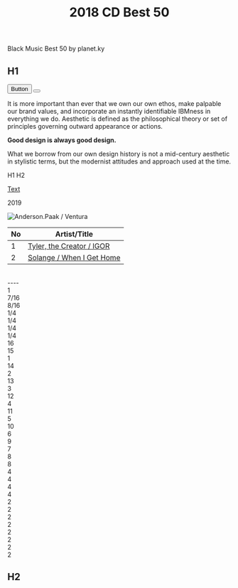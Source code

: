 ﻿---
title: 2018 CD Best 50
tabs: ['2019', '2018', '2017', '2016']
description: 2018 Black Music Best 50 by planet.ky
---






<PageDescription> 

Black Music Best 50 by planet.ky

</PageDescription>

<h2>H1</h2>
<Button renderIcon={Add16}>Button</Button>
    <button>
      <Airplane aria-label="Add" />
    </button>

<SliderJS value="4" />

<Airplane />
<Add24 />

<Slider1 />

<Row>
<Column colMd={5} colLg={8}>

It is more important than ever that we own our own ethos, make palpable our brand values, and incorporate an instantly identifiable IBMness in everything we do.
Aesthetic is defined as the philosophical theory or set of principles governing outward appearance or actions.

</Column>
<Column colMd={2} colLg={3} offsetMd={1} offsetLg={1}>
<Aside aria-label="Example aside">

**Good design is always good design.**

What we borrow from our own design history is not a mid-century aesthetic in stylistic terms, but the modernist attitudes and approach used at the time.

</Aside>
<AnchorLinks small>
  <AnchorLink>H1</AnchorLink>
  <AnchorLink>H2</AnchorLink>
</AnchorLinks>
</Column>
</Row>

[Text](/2019)

<Link to="/best50/2019/">2019</Link>

![Anderson.Paak / Ventura](./planetkylogo.gif) 
 
<Title>2018 Black Music Best 50</Title>

| No | Artist/Title                                                                       | 
| -- | ---------------------------------------------------------------------------------- | 
| 1  | [Tyler, the Creator / IGOR](http://planetky.com/tyler4.htm)                        |  
| 2  | [Solange / When I Get Home](http://planetky.com/solange4.htm)                      | 


<div className="some-container">
  <Slider hideTextInput
  ariaLabelInput="Label for slider value"
  id="slider"
  labelText="Soul  ---   hip-hop"
  max={metadata.maxValue}
  min={1}
  step={1}
  stepMuliplier={4}
  value={3}
  />
</div>
<br/>
<a>----</a>
<div className="bx--grid bx--grid--full-width ">
    <div className="bx--row ">
      <div className="bx--col-lg-16 bx--left--border">1</div>
    </div>
    <div className="bx--row ">
      <div className="bx--col-md-4 bx--col-lg-7">7/16</div>
      <div className="bx--col-md-4 bx--offset-lg-1 bx--col-lg-8">8/16</div>
    </div>
    <div className="bx--row ">
      <div className="bx--col-md-4 bx--col-lg-4">1/4</div>
      <div className="bx--col-md-4 bx--col-lg-4">1/4</div>
      <div className="bx--col-md-4 bx--col-lg-4">1/4</div>
      <div className="bx--col-md-4 bx--col-lg-4">1/4</div>
    </div>
</div>
<div className="bx--grid">
  <div className="bx--row">
    <div className="bx--col-lg-16">16</div>
  </div>
  <div className="bx--row">
    <div className="bx--col-lg-15 bx--col-md-7 bx--col-sm-3">15</div>
    <div className="bx--col-sm-1 bx--col-md-1 bx--col-lg-1">1</div>
  </div>
  <div className="bx--row">
    <div className="bx--col-lg-14 bx--col-md-6">14</div>
    <div className="bx--col-lg-2 bx--col-md-2">2</div>
  </div>
  <div className="bx--row">
    <div className="bx--col-lg-13 bx--col-md-5">13</div>
    <div className="bx--col-lg-3 bx--col-md-3">3</div>
  </div>
  <div className="bx--row">
    <div className="bx--col-lg-12">12</div>
    <div className="bx--col-lg-4">4</div>
  </div>
  <div className="bx--row">
    <div className="bx--col-lg-11">11</div>
    <div className="bx--col-lg-5">5</div>
  </div>
  <div className="bx--row">
    <div className="bx--col-lg-10">10</div>
    <div className="bx--col-lg-6">6</div>
  </div>
  <div className="bx--row">
    <div className="bx--col-lg-9">9</div>
    <div className="bx--col-lg-7">7</div>
  </div>
  <div className="bx--row">
    <div className="bx--col-lg-8 bx--col-md-4 bx--col-sm-2">8</div>
    <div className="bx--col-lg-8 bx--col-md-4 bx--col-sm-2">8</div>
  </div>
  <div className="bx--row">
    <div className="bx--col-lg-4 bx--col-md-2 bx--col-sm-1">4</div>
    <div className="bx--col-lg-4 bx--col-md-2 bx--col-sm-1">4</div>
    <div className="bx--col-lg-4 bx--col-md-2 bx--col-sm-1">4</div>
    <div className="bx--col-lg-4 bx--col-md-2 bx--col-sm-1">4</div>
  </div>
  <div className="bx--row">
    <div className="bx--col-lg-2 bx--col-md-1">2</div>
    <div className="bx--col-lg-2 bx--col-md-1">2</div>
    <div className="bx--col-lg-2 bx--col-md-1">2</div>
    <div className="bx--col-lg-2 bx--col-md-1">2</div>
    <div className="bx--col-lg-2 bx--col-md-1">2</div>
    <div className="bx--col-lg-2 bx--col-md-1">2</div>
    <div className="bx--col-lg-2 bx--col-md-1">2</div>
    <div className="bx--col-lg-2 bx--col-md-1">2</div>
  </div>
</div>

<h2>H2</h2>